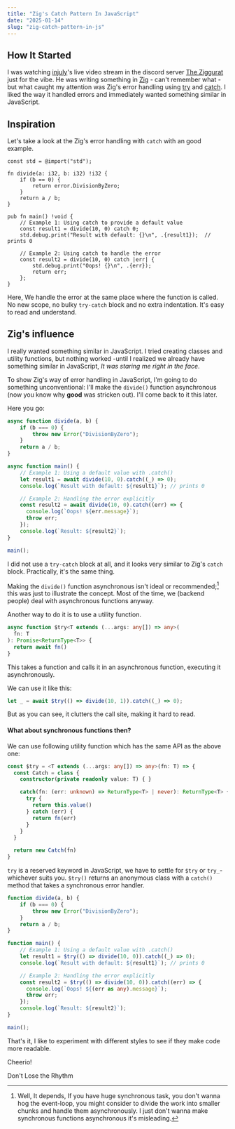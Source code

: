 ```yaml
---
title: "Zig's Catch Pattern In JavaScript"
date: "2025-01-14"
slug: "zig-catch-pattern-in-js"
---
```


## How It Started

I was watching [injuly](https://injuly.in/)'s live video stream in the discord server [The Ziggurat](https://discord.gg/BwGez7Js) just for the vibe.
He was writing something in [Zig](https://ziglang.org/) - can't remember what - but what caught my attention was
Zig's error handling using [try](https://ziglang.org/documentation/master/#try) and [catch](https://ziglang.org/documentation/master/#catch).
I liked the way it handled errors and immediately wanted something similar in JavaScript.

## Inspiration


Let's take a look at the Zig's error handling with `catch` with an <RoughNotation 
    type="strike-through" 
    color="#9E7B5F" 
    show={true} 
    strokeWidth={2} 
    iterations={3} 
    animate={false}>good</RoughNotation> example.

```zig
const std = @import("std");

fn divide(a: i32, b: i32) !i32 {
    if (b == 0) {
        return error.DivisionByZero;
    }
    return a / b;
}

pub fn main() !void {
    // Example 1: Using catch to provide a default value
    const result1 = divide(10, 0) catch 0;
    std.debug.print("Result with default: {}\n", .{result1});  // prints 0

    // Example 2: Using catch to handle the error
    const result2 = divide(10, 0) catch |err| {
        std.debug.print("Oops! {}\n", .{err});
        return err;
    };
}
```

Here, We handle the error at the same place where the function is called.
No new scope, no bulky `try-catch` block and no extra indentation. It's easy to read and understand.

## Zig's influence
I really wanted something similar in JavaScript. I tried creating classes and utility functions, but nothing worked
-until I realized we already have something similar in JavaScript, *It was staring me right in the face*.


To show Zig's way of error handling in JavaScript, I'm going to do something unconventional: 
 I'll make the `divide()` function asynchronous (now you know why **good** was stricken out). I'll come back to it this later.


Here you go:
```typescript
async function divide(a, b) {
    if (b === 0) {
        throw new Error("DivisionByZero");
    }
    return a / b;
}

async function main() {
    // Example 1: Using a default value with .catch()
    let result1 = await divide(10, 0).catch((_) => 0);
    console.log(`Result with default: ${result1}`); // prints 0

    // Example 2: Handling the error explicitly
    const result2 = await divide(10, 0).catch((err) => {
      console.log(`Oops! ${err.message}`);
      throw err;
    });
    console.log(`Result: ${result2}`);
}

main();
```
I did not use a `try-catch` block at all, and it looks very similar 
to Zig's `catch` block. Practically, it's the same thing.


Making the `divide()` function asynchronous isn't ideal or recommended;[^1] this was just to illustrate the concept.
Most of the time, we (backend people) deal with asynchronous functions anyway.

Another way to do it is to use a utility function.
```typescript
async function $try<T extends (...args: any[]) => any>(
  fn: T
): Promise<ReturnType<T>> {
  return await fn()
}
```
This takes a function and calls it in an asynchronous function, executing it asynchronously.

We can use it like this:
````typescript
let _ = await $try(() => divide(10, 1)).catch((_) => 0);
````

But as you can see, it clutters the call site, making it hard to read.

#### What about synchronous functions then?

We can use following utility function which has the same API as the above one:

```typescript
const $try = <T extends (...args: any[]) => any>(fn: T) => {
  const Catch = class {
    constructor(private readonly value: T) { }

    catch(fn: (err: unknown) => ReturnType<T> | never): ReturnType<T> {
      try {
        return this.value()
      } catch (err) {
        return fn(err)
      }
    }
  }

  return new Catch(fn)
}
```

`try` is a reserved keyword in JavaScript, we have to settle for `$try` or `try_`-whichever suits you.
`$try()` returns an anonymous class with a `catch()` method that takes a synchronous error handler.

```typescript
function divide(a, b) {
    if (b === 0) {
        throw new Error("DivisionByZero");
    }
    return a / b;
}

function main() {
    // Example 1: Using a default value with .catch()
    let result1 = $try(() => divide(10, 0)).catch((_) => 0);
    console.log(`Result with default: ${result1}`); // prints 0

    // Example 2: Handling the error explicitly
    const result2 = $try(() => divide(10, 0)).catch((err) => {
      console.log(`Oops! ${(err as any).message}`);
      throw err;
    });
    console.log(`Result: ${result2}`);
}

main();
```

That's it, I like to experiment with different styles to see if they make code more readable.

Cheerio!

<p style={{ 
    marginTop: '64px', 
    color: '#666666', 
    textAlign: 'center', 
    fontStyle: 'italic' 
}}>
  Don't Lose the Rhythm
</p>


[^1]: Well, It depends, If you have huge synchronous task, you don't wanna hog the
    event-loop, you might consider to divide the work into smaller chunks and
    handle them asynchronously. I just don't wanna make synchronous functions
    asynchronous it's misleading.
